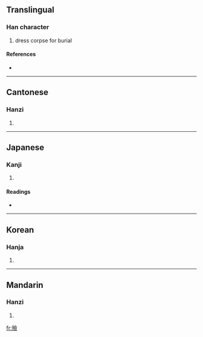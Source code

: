 {{see|殓}}
==Translingual==

===Han character===
{{Han char|rn=78|rad=歹|as=13|sn=17|four=1828<sub>6</sub>|canj=一弓人一人 (MNOMO)}}

# dress corpse for burial

====References====
* {{Han ref|kx=0583.380|dkj=16590|dj=0976.240|hdz=21395.110|uh=6BAE|ud=27566|bh=C0D4|bd=49364}}

----

==Cantonese==

===Hanzi===
{{yue-hanzi|jyut=|y=lim6}}

# {{defn|Cantonese}}

----

==Japanese==

===Kanji===
{{ja-kanji|grade=|rs=歹13}}

# {{defn|Japanese}}

====Readings====
* {{ja-readings|on=[[れん]] (ren)|kun=[[おさめる]] (osameru)}}

----

==Korean==

===Hanja===
{{ko-hanja|hangeul=렴>염|eumhun=|rv=ryeom>yeom|mr=ryŏm>yŏm|y=lyem>yem}}

# {{defn|Korean}}

----

==Mandarin==

===Hanzi===
{{cmn-hanzi|sim=殓|pin=[[liàn]] ([[lian4]])|wg=lien<sup>4</sup>}}

# {{defn|Mandarin}}

[[fr:殮]]